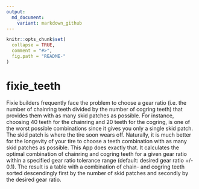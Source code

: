 ```yaml
---
output:
  md_document:
    variant: markdown_github
---
```


<!-- README.md is generated from README.Rmd. Please edit that file -->

```r
knitr::opts_chunk$set(
  collapse = TRUE,
  comment = "#>",
  fig.path = "README-"
)
```

# fixie_teeth
Fixie builders frequently face the problem to choose a gear ratio (i.e. the number of chainring teeth divided by the number of cogring teeth) that provides them with as many skid patches as possible.
For instance, choosing 40 teeth for the chainring and 20 teeth for the cogring, is one of the worst possible combinations since it gives you only a single skid patch. The skid patch is where the tire soon wears off. Naturally, it is much better for the longevity of your tire to choose a teeth combination with as many skid patches as possible.
This App does exactly that. It calculates the optimal combination of chainring and cogring teeth for a given gear ratio within a specified gear ratio tolerance range (default: desired gear ratio +/- 0.1). The result is a table with a combination of chain- and cogring teeth sorted descendingly first by the number of skid patches and secondly by the desired gear ratio.

